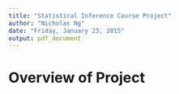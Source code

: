 ```yaml
---
title: "Statistical Inference Course Project"
author: "Nicholas Ng"
date: "Friday, January 23, 2015"
output: pdf_document
---
```


# Overview of Project
